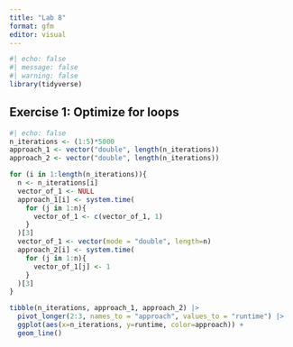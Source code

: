 ```yaml
---
title: "Lab 8"
format: gfm
editor: visual
---
```


```r
#| echo: false
#| message: false
#| warning: false
library(tidyverse)
```

## **Exercise 1: Optimize for loops**

```r
#| echo: false
n_iterations <- (1:5)*5000
approach_1 <- vector("double", length(n_iterations))
approach_2 <- vector("double", length(n_iterations))

for (i in 1:length(n_iterations)){
  n <- n_iterations[i]
  vector_of_1 <- NULL
  approach_1[i] <- system.time(
    for (j in 1:n){
      vector_of_1 <- c(vector_of_1, 1)
    }
  )[3]
  vector_of_1 <- vector(mode = "double", length=n)
  approach_2[i] <- system.time(
    for (j in 1:n){
      vector_of_1[j] <- 1
    }
  )[3]
}

tibble(n_iterations, approach_1, approach_2) |>
  pivot_longer(2:3, names_to = "approach", values_to = "runtime") |>
  ggplot(aes(x=n_iterations, y=runtime, color=approach)) +
  geom_line()
```
